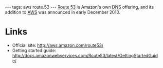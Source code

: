 ---
tags: aws route.53
---
[[Route 53]] is Amazon's own [[DNS]] offering, and its addition to [[AWS]] was announced in early December 2010.

= Links =

* Official site: http://aws.amazon.com/route53/
* Getting started guide: http://docs.amazonwebservices.com/Route53/latest/GettingStartedGuide/

